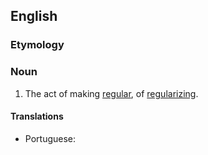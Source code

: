 ==English==

===Etymology===
{{suffix|en|regular|ization}}

===Noun===
{{en-noun|~}}

# The act of making [[regular]], of [[regularize|regularizing]].

====Translations====
{{trans-top|the act of regularizing}}
* Portuguese: {{t|pt|regularização|f}}
{{trans-mid}}
{{trans-bottom}}
